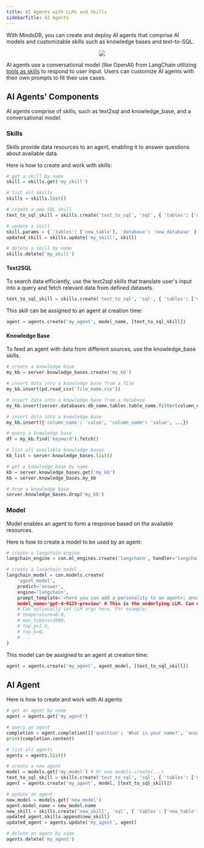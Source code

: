 ```yaml
---
title: AI Agents with LLMs and Skills
sidebarTitle: AI Agents
---
```


With MindsDB, you can create and deploy AI agents that comprise AI models and customizable skills such as knowledge bases and text-to-SQL.

<p align="center">
  <img src="/assets/agent_diagram.png" />
</p>

AI agents use a conversational model (like OpenAI) from LangChain utilizing [tools as skills](https://python.langchain.com/docs/modules/agents/tools/) to respond to user input. Users can customize AI agents with their own prompts to fit their use cases.

## AI Agents' Components

AI agents comprise of skills, such as text2sql and knowledge_base, and a conversational model.

### Skills

Skills provide data resources to an agent, enabling it to answer questions about available data.

Here is how to create and work with skills:

```python
# get a skill by name
skill = skills.get('my_skill')

# list all skills
skills = skills.list()

# create a new SQL skill
text_to_sql_skill = skills.create('text_to_sql', 'sql', { 'tables': ['my_table'], 'database': 'my_database' })

# update a skill
skill.params = { 'tables': ['new_table'], 'database': 'new_database' }
updated_skill = skills.update('my_skill', skill)

# delete a skill by name
skills.delete('my_skill')
```

#### Text2SQL

To search data efficiently, use the text2sql skills that translate user's input into a query and fetch relevant data from defined datasets.

```python
text_to_sql_skill = skills.create('text_to_sql', 'sql', { 'tables': ['my_table'], 'database': 'my_database' })
```

This skill can be assigned to an agent at creation time:

```python
agent = agents.create('my_agent', model_name, [text_to_sql_skill])
```

#### Knowledge Base

To feed an agent with data from different sources, use the knowledge_base skills.

```python
# create a knowledge base
my_kb = server.knowledge_bases.create('my_kb')

# insert data into a knowledge base from a file
my_kb.insert(pd.read_csv('file_name.csv'))

# insert data into a knowledge base from a database
my_kb.insert(server.databases.db_name.tables.table_name.filter(column_name='value'))

# insert data into a knowledge base
my_kb.insert({'column_name': 'value', 'column_name': 'value', ...})

# query a knowledge base
df = my_kb.find('keyword').fetch()

# list all available knowledge bases
kb_list = server.knowledge_bases.list()

# get a knowledge base by name
kb = server.knowledge_bases.get('my_kb')
kb = server.knowledge_bases.my_kb

# drop a knowledge base
server.knowledge_bases.drop('my_kb')
```

### Model

Model enables an agent to form a response based on the available resources.

Here is how to create a model to be used by an agent:

```python
# create a langchain engine
langchain_engine = con.ml_engines.create('langchain', handler='langchain')

# create a langchain model
langchain_model = con.models.create(
    'agent_model',
    predict='answer',
    engine='langchain',
    prompt_template='<here you can add a personality to an agent>; answer user's question: {{question}}',
    model_name='gpt-4-0125-preview' # This is the underlying LLM. Can use OpenAI, Claude, local Ollama, etc
    # Can optionally set LLM args here. For example:
    # temperature=0.0,
    # max_tokens=1000,
    # top_p=1.0,
    # top_k=0,
    # ...
)
```

This model can be assigned to an agent at creation time:

```python
agent = agents.create('my_agent', agent_model, [text_to_sql_skill])
```

## AI Agent

Here is how to create and work with AI agents:

```python
# get an agent by name
agent = agents.get('my_agent')

# query an agent
completion = agent.completion([{'question': 'What is your name?', 'answer': None}])
print(completion.content)

# list all agents
agents = agents.list()

# create a new agent
model = models.get('my_model') # Or use models.create(...)
text_to_sql_skill = skills.create('text_to_sql', 'sql', { 'tables': ['my_table'], 'database': 'my_database' })
agent = agents.create('my_agent', model, [text_to_sql_skill])

# update an agent
new_model = models.get('new_model')
agent.model_name = new_model.name
new_skill = skills.create('new_skill', 'sql', { 'tables': ['new_table'], 'database': 'new_database' })
updated_agent.skills.append(new_skill)
updated_agent = agents.update('my_agent', agent)

# delete an agent by name
agents.delete('my_agent')
```
